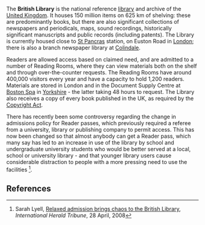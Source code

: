 {{subpages}}
The '''British Library''' is the national reference [[library]] and archive of the [[United Kingdom]]. It houses 150 million items on 625 km of shelving: these are predominantly books, but there are also significant collections of newspapers and periodicals, maps, sound recordings, historically significant manuscripts and public records (including patents). The Library is currently housed close to [[St Pancras]] station, on Euston Road in [[London]]; there is also a branch newspaper library at [[Colindale]].

Readers are allowed access based on claimed need, and are admitted to a number of Reading Rooms, where they can view materials both on the shelf and through over-the-counter requests. The Reading Rooms have around 400,000 visitors every year and have a capacity to hold 1,200 readers. Materials are stored in London and in the Document Supply Centre at [[Boston Spa]] in [[Yorkshire]] - the latter taking 48 hours to request. The Library also receives a copy of every book published in the UK, as required by the [[Copyright Act]].

There has recently been some controversy regarding the change in admissions policy for Reader passes, which previously required a referee from a university, library or publishing company to permit access. This has now been changed so that almost anybody can get a Reader pass, which many say has led to an increase in use of the library by school and undergraduate university students who would be better served at a local, school or university library - and that younger library users cause considerable distraction to people with a more pressing need to use the facilities <ref>Sarah Lyell, [http://www.iht.com/articles/2008/04/28/europe/journal.php Relaxed admission brings chaos to the British Library], ''International Herald Tribune'', 28 April, 2008</ref>.

== References ==
{{reflist}}
